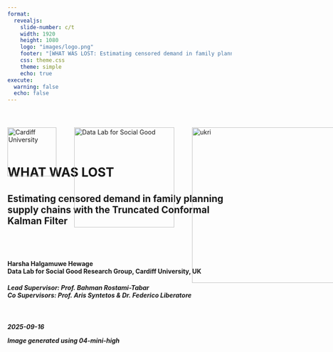 ```yaml
---
format: 
  revealjs:
    slide-number: c/t
    width: 1920
    height: 1080
    logo: "images/logo.png"
    footer: "[WHAT WAS LOST: Estimating censored demand in family planning supply chains with the Truncated Conformal Kalman Filter](https://chamara7h.github.io/talks/)"
    css: theme.css
    theme: simple
    echo: true
execute:
  warning: false
  echo: false
---   
```


<div style="position: relative; width: 100%; height: 100%;">
  <!-- Cardiff logo top-left -->
  <img
    src="images/cardiff_logo.png"
    alt="Cardiff University"
    style="
      position: absolute;
      top: 40px;
      left: 0px;
      width: 110px;
      height: auto;
    "
  />

  <!-- Data Lab logo a bit to the right -->
  <img
    src="images/logo_white.png"
    alt="Data Lab for Social Good"
    style="
      position: absolute;
      top: 40px;
      left: 150px;
      width: 225px;
      height: auto;
    "
  />
  
  <img
    src="images/ukri.png"
    alt="ukri"
    style="
      position: absolute;
      top: 40px;
      left: 415px;
      width: 350px;
      height: auto;
    "
  />
  
  <img
    src="images/wgss.png"
    alt="wgsss"
    style="
      position: absolute;
      top: 40px;
      left: 805px;
      width: 75px;
      height: auto;
    "
  />
  
  <img
    src="images/usaid.png"
    alt="usaid"
    style="
      position: absolute;
      top: 40px;
      left: 930px;
      width: 110px;
      height: auto;
    "
  />
  
  
<br>
<br>
<br>
<br>
<br>


# WHAT WAS LOST {background-image="images/cover1.png" background-size="cover" background-color="#4f6952"}

<h2>
Estimating censored demand in family planning supply chains with the Truncated Conformal Kalman Filter
<h2>

<br>

<h4>
  Harsha Halgamuwe Hewage <br>
  Data Lab for Social Good Research Group, Cardiff University, UK 
</h4>

<h5>
Lead Supervisor: Prof. Bahman Rostami-Tabar <br>
Co Supervisors: Prof. Aris Syntetos & Dr. Federico Liberatore
<h5>

<br>

2025-09-16

::: aside
Image generated using 04-mini-high
:::

</div>

```r
#| echo: false

library(knitr)
options(knitr.graphics.auto_pdf = TRUE)
```

```r
#| label: setup
#| context: setup
#| include: false

# 1. list your CRAN packages
required_packages <- c(
  "tidyverse",
  "knitr",
  "kableExtra",
  "ggthemes",
  "patchwork",
  "tsibble",
  "feasts",
  "viridis",
  "showtext",
  "ggdist",
  'tsutils'
)

# 2. install any that are missing
new_packages <- required_packages[!required_packages %in% installed.packages()[, "Package"]]
if (length(new_packages)) {
  install.packages(new_packages)
}

# 3. load them
invisible(lapply(required_packages, library, character.only = TRUE))

# 4. register and activate the Assistant font
font_add_google("Assistant", "C:/Windows/Fonts/Assistant-Regular.ttf")
showtext_auto()
```

## Outline

<br>

:::: {.columns style="display: flex; align-items: center;"}

::: {.column-left style="flex: 0 0 40%; display: flex; justify-content: flex-start;"}
<img src="images/outline.png"
     alt="Outline graphic"
     style="max-width: 95%; height: auto; display: block;" />
:::

::: {.column style="flex: 0 0 60%; display: flex; flex-direction: column; justify-content: flex-start; text-align: left;"}

::: {.step data-step="01"}
<div class="step-content">
  <h3>What was never [COUNTED . . .]{.highlight-blue}</h3>
</div>
::: 

::: {.step data-step="02"}
<div class="step-content">
  <h3>The fundamental question</h3>
</div>
:::

::: {.step data-step="03"}
<div class="step-content">
  <h3>What we are going to do</h3>
</div>
:::

::: {.step data-step="04"}
<div class="step-content">
  <h3>Empirical evaluation</h3>
</div>
:::

::: {.step data-step="05"}
<div class="step-content">
  <h3>What [NEXT?]{.highlight-blue}</h3>
</div>
:::

:::

::::

::: aside
Image generated using 04-mini-high
:::

# WHAT WAS NEVER COUNTED... {background-color="#4D59AC"}

## Seen the `UNSEEN`

### `Human story`: What data misses

:::: {.columns style="display: flex; align-items: center;"}

::: {.column-left style="flex: 0 0 45%; display: flex; justify-content: flex-start;"}
<img src="images/story_1.png"
     alt="Outline graphic"
     style="max-width: 100%; height: auto; display: block;" />
:::

::: {.column style="flex: 0 0 55%; display: flex; flex-direction: column; justify-content: flex-start; text-align: left;"}

[Nilu]{.highlight-blue-big} went to a pharmacy for Product A. 
It wasn't in stock.

<br>

The system logs it as 
[zero demand.]{.highlight-blue-big}

<br>

But the need was real. The system just missed it.

<br>

This creates broken trust and leads to create

[UNMET DEMAND.]{.highlight-blue-big}

:::

::::

::: aside
Image generated using 04-mini-high
:::

## Seen the `UNSEEN`

### `Analytical reality`: Why this matters

:::: {.columns style="display: flex; align-items: center;"}

::: {.column-left style="flex: 0 0 45%; display: flex; justify-content: flex-start;"}
<img src="images/story_1a.png"
     alt="Outline graphic"
     style="max-width: 100%; height: auto; display: block;" />
:::

::: {.column style="flex: 0 0 55%; display: flex; flex-direction: column; justify-content: flex-start; text-align: left;"}

In supply chains like this, Stockouts [censor demand.]{.highlight-blue-big}  

Observed sales ≠ actual demand.

<br>

Inventory decisions based on this [false signal?]{.highlight-blue-big}  
Understocking → more stockouts.

<br>

Forecasts don't just underperform.
They miss the whole story.

<br>

A lost sale = [a lost opportunity for care.]{.highlight-blue-big}

:::

::::

::: aside
Image generated using 04-mini-high
:::

## Contraceptive products aren't easily `SUBSTITUTED`

<br>

<img src="images/types.png"
     alt="Story panel"
     style="max-width: 80%; height: auto; display: block;" />

::: aside
*Percent of women who will get pregnant within the first year of typical use.
:::

## The `BIG PICTURE`

<br>

:::: {.columns style="display: flex; align-items: center;"}

::: {.column-left style="flex: 0 0 45%; display: flex; justify-content: left;"}
<img src="images/story_4.png"
     alt="Story panel"
     style="max-width: 100%; height: auto; display: block;" />
:::

::: {.column style="flex: 0 0 55%; display: flex; flex-direction: column; justify-content: left; text-align: left;"}
In reality...

There are more than 

[218 million women]{.highlight-blue-big}

like  Nilu still have an unmet need for family planning.

Ultimately, this results in dropouts, unwanted pregnancies, and almost [7 million hospitalizations]{.highlight-blue-big} each year in developing countries.
:::

::::

::: aside
Image generated using 04-mini-high

Sources: USAID, 2020; PATH, 2019; Mukasa et al., 2017; Gilda et al., 2016 
:::

## Why this is `critical`

<br>

:::: {.columns style="display: flex; align-items: center;"}

::: {.column-left style="flex: 0 0 40%; display: flex; justify-content: left;"}
<img src="images/background.png"
     alt="Story panel"
     style="max-width: 95%; height: auto; display: block;" />
:::

::: {.column style="flex: 0 0 60%; display: flex; flex-direction: column; justify-content: left; text-align: left;"}

::: {.fragment fragment-index=0}
- `Censorship is structural` — stockouts and interruptions are common in FPSC, not rare events.
:::

::: {.fragment fragment-index=1}
- `Field insight` — in Côte d'Ivoire and Ethiopia, demand planners repeatedly flagged stockouts as the key barrier.
:::

::: {.fragment fragment-index=2}
- `Forecasting fails under censorship` — observed sales understate true demand.
:::

::: {.fragment fragment-index=3}
- `The literature split` - prior research often separates forecasting from inventory decisions.
:::

::: {.fragment fragment-index=4}
- `Resources are tightening` — with USAID withdrawal, high service levels must be achieved efficiently.
:::

:::

::::

::: aside
Image generated using 04-mini-high

Sources: Bijvank et al., 2011; Karimi et al., 2021; Thanos et al., 2022 ; Trapero et al., 2024
:::

# THE FUNDEMENTAL QUESTION {background-color="#4D59AC"}

## Key definitions

<br>

- `Stockouts`: Periods when demand is higher than available inventory, leading to censored observations of demand.

- `Interruptions`: Periods when no products are issued despite available stock, thus artificially recorded as zero demand.

- `Censored Demand`: Demand occurring during periods when products are unavailable (stockouts or interruptions), thus not fully observable.

- `True Demand`: Actual demand that would have occurred if sufficient stock was available or no service interruptions.

## Bridging forecasting, inventory, and impact

<br>

How can a demand forecasting model that explicitly handles censored demand due to stockouts and service interruptions improve inventory performance and public health outcomes in contraceptive supply chains?

```r
#| echo: false
#| warning: false
#| label: fig-plot
#| out.width: "70%"
#| fig-width: 14
#| fig-height: 5
#| fig-cap: "Censorship scenarios in family planning supply chains."

synthetic_tsibble <- read_rds('data/tidy_data/synthetic_data.rds')

# pick one series per

selected <- synthetic_tsibble |>
  filter(store == 'S51', product == 'P8')

# grab the full time‐slice for those series

plot_df <- synthetic_tsibble |>
  semi_join(selected, by = c("series_category","series_type","store","product")) |> 
  mutate(series_type     = str_to_sentence(series_type),
         series_category = str_to_sentence(series_category)) |> 
  group_by(series_category, series_type, store, product) |>
  arrange(date) |>
  mutate(period = row_number()) |>
  ungroup()


# build shading rectangles for each contiguous run of censorship

shade_df <- plot_df |>
  as_tibble() |> 
  arrange(series_category, series_type, store, product, period) |>
  group_by(series_category, series_type, store, product) |>
  mutate(
    run_id = cumsum(
      c(TRUE, censorship_type[-1] != censorship_type[-n()])  
    )
  ) |>
  group_by(series_category, series_type, store, product, run_id, censorship_type) |>
  summarize(start = min(period), end = max(period), .groups = "drop") |>
  filter(censorship_type != "none")

# plot

ggplot() +
  geom_rect(
    data = shade_df,
    aes(xmin = start, xmax = end, ymin = -Inf, ymax = Inf, fill = censorship_type), 
    inherit.aes = FALSE, alpha = 0.25) +
  
  geom_rect(data = shade_df |> 
              filter(start == end),
            aes(xmin = start, xmax = end, ymin = -Inf, ymax = Inf, colour = censorship_type),
            inherit.aes = FALSE, fill = NA,
            size = 0.5, alpha = 0.05, show.legend = FALSE) +
  
  geom_line(data = plot_df,
            aes(x = period, y = actual_demand, colour = "Actual", linetype = "Actual"),
            size = 0.7) +
  
  geom_line(data = plot_df,
            aes(x = period, y = observed_demand, colour = "Observed", linetype = "Observed"),
            size = 0.7) +
  
  scale_fill_manual(name = "Censorship type", values = c(censored = "#E69F00", disruption = "#0072B2"),
                    labels = c(censored   = "Stockout", disruption = "Interruption")) +
  
  scale_colour_manual(name = "Demand", 
                      values = c(Actual = "black", Observed = "red", censored = "#E69F00", disruption = "#0072B2"),
                      breaks = c("Actual", "Observed")) +
  
  scale_linetype_manual(name = "Demand",values = c(Actual = "solid", Observed = "dashed")) +
  
  labs(x = "Month", y = "Demand") +
  theme_few(base_family = "Assistant", base_size = 24) +
  theme(
    strip.text         = element_text(face = "bold"),
    axis.title = element_text(size = 24, face = "bold"),
    panel.grid.minor   = element_blank(),
    panel.border       = element_rect(colour = "lightgrey", fill = NA),
    panel.spacing      = unit(0.5, "lines")
  )



```

# WHAT WE ARE GOING TO DO {background-color="#4D59AC"}

## How we can fill the gaps

<br>

:::: {.columns style="display: flex; align-items: center;"}

::: {.column-left style="flex: 0 0 40%; display: flex; justify-content: left;"}
<img src="images/rqs.png"
     alt="Story panel"
     style="max-width: 95%; height: auto; display: block;" />
:::

::: {.column style="flex: 0 0 60%; display: flex; flex-direction: column; justify-content: left; text-align: left;"}

::: {.fragment fragment-index=0}
::: {.fragment fragment-index=0}
- <span style="color:#0072B2;"><strong>RQ1:</strong></span> How accurately can a Tobit Kalman Filter with conformal prediction estimate true demand under censorship?
:::
:::

::: {.fragment fragment-index=1}
- <span style="color:#0072B2;"><strong>RQ2:</strong></span> How does demand reconstruction improve inventory performance and healthcare impact compared to baseline planning methods?
:::

::: {.fragment fragment-index=2}
- <span style="color:#0072B2;"><strong>RQ3:</strong></span> How do planner-adjusted forecasts compare to model-based methods in balancing availability and inventory efficiency?
:::

:::

::::

::: aside
Image generated using 04-mini-high
:::

## Overview of the experimental framework

<br>

![](images/04a-empirical_framework.svg){fig-align="center"}

## Truncated Conformal Kalman Filter (TCKF)

::: {.algorithm}
**`State-Space Formulation`**

$$
X_t = F X_{t-1} + \eta_t, \quad \eta_t \sim \mathcal{N}(0, Q_t)
$$

* $X_t = [\ell_t, \tau_t, \gamma_t]^T$: level, trend, seasonality
* $F$: state transition matrix with seasonal decay and trend

<br>

**`Observation Equation with Censorship`**

$$
y_t =
\begin{cases}
H X_t + \nu_t & \text{if uncensored} \\
0 & \text{if fully censored} \\
\min(H X_t, s_t) & \text{if partially censored}
\end{cases}
$$

* $H = [1, 0, 1]$: maps level and seasonality to observation
* $s_t$: stock available at time $t$

<br>

**`Kalman Prediction Step`**

$$
\mu_t = H \hat{X}_{t|t-1}, \quad \sigma_t^2 = H P_{t|t-1} H^T + R
$$

:::

## Truncated Conformal Kalman Filter (TCKF)

::: {.algorithm}
**`Censored Observation Update`**

$$
\hat{y}_t = \mu_t + \sigma_t \cdot \frac{\phi(z_t)}{1 - \Phi(z_t)}, \quad z_t = \frac{y_t - \mu_t}{\sigma_t}
$$

$$
\hat{X}_{t|t} = \hat{X}_{t|t-1} + K_t (\hat{y}_t - \mu_t)
$$

* Uses expectation of truncated Gaussian
* For fully censored ($y_t = 0$), skip state update; propagate uncertainty

<br>

**`Conformal Prediction for Interval Estimation`**

$$
D_t \in [\max(0, \mu_t - q_\alpha), \mu_t + q_\alpha]
$$

* Residuals from uncensored periods used to calibrate $q_\alpha$
* Ensures valid coverage without assuming normality

<br>

**Note on Initialization:**
Initial state vector $X_0 = [\ell_0, \tau_0, \gamma_0]^T$ is extracted via STL decomposition from uncensored periods.

:::

## Performance evaluation - `Forecast`

::: {.algorithm}

**`Point predictions`**

$$
Forecast\ Value\ Added = (1 -Rel\ RMSE) \times 100\%
$$
Values above 1 indicate better performance than `TCKF`.

$$
Rel\ RMSE = \frac{RMSE_{\text{Method}}}{RMSE_{\text{TCKF}}}
$$

$$
RMSE = \sqrt{\frac{1}{n} \sum_{t=1}^{n} (\hat{y}_t - y_t)^2}
$$

**`Probabilistic predictions`**

The pinball loss at time $t$ for quantile level $p$ is defined as:

$$
Q_{p,t} =
\begin{cases}
2(1 - p)(\hat{f}_{p,t} - y_t), & \text{if } y_t < \hat{f}_{p,t} \\
2p(y_t - \hat{f}_{p,t}), & \text{if } y_t \geq \hat{f}_{p,t}
\end{cases}
$$

<br>

$$
\text{Skill Score} = \frac{\text{Pinball Score}_{\text{TCKF}} - \text{Pinball Score}_{\text{Method}}}{\text{Pinball Score}_{\text{TCKF}}} \times 100\%
$$

Values above 1 indicate better performance than `TCKF`.

:::

## Performance evaluation - `Inventory`

<br>

::: {.algorithm}

**`Cycle Service Level (CSL)`**: proportion of periods in which stock was available

$$
  CSL = \frac{1}{N} \sum_{t=1}^{N} \mathbb{1}(in\_stock_t = 1)
$$ 

**`Stock-Out Rate (SOR)`**: proportion of periods experiencing a stockout

$$
  SOR = \frac{1}{N} \sum_{t=1}^{N} \mathbb{1}(stockout\_ev_t = 1)
$$ 

**`Inventory Turnover (IT)`**: average stock relative to the target level

$$
  IT = \frac{1}{N} \sum_{t=1}^{N} \frac{average\_stock_t}{target\_stock_t}, \quad \text{if } target\_stock_t > 0
$$ 
:::

## Performance evaluation - `Inventory`

::: {.algorithm}

**`Relative CSL (Rel CSL)`**:

$$
  Rel\ CSL =
  \begin{cases}
  \frac{CSL - CSL_{TCKF}}{CSL_{TCKF}}, & CSL_{TCKF} \ne 0 \\
  CSL - CSL_{TCKF}, & \text{otherwise}
  \end{cases}
$$

**`Relative SOR (Rel SOR)`**:

$$
  Rel\ SOR =
  \begin{cases}
  \frac{SOR_{TCKF} - SOR}{SOR_{TCKF}}, & SOR_{TCKF} > 0 \\
  0, & SOR_{TCKF} = 0 \land SOR = 0 \\
  -SOR, & SOR_{TCKF} = 0 \land SOR > 0
  \end{cases}
$$ 

**`Relative IT (Rel IT)`**:

Let $\Delta = |IT_{TCKF} - 1|$, then:

$$
  Rel\ IT =
  \begin{cases}
  0, & IT = 0 \land IT_{TCKF} = 0 \\
  IT - 1, & IT_{TCKF} = 1 \\
  1 - \frac{|IT - 1|}{\Delta}, & \text{otherwise}
  \end{cases}
$$ 

<br>

The composite **`Inventory Value Added`** score aggregates these components:

$$
IVA = w_{CSL} \cdot Rel\ CSL + w_{SOR} \cdot Rel\ SOR + w_{IT} \cdot Rel\ IT
$$

Values above 1 indicate better performance than `TCKF`.

:::

## Performance evaluation - `Healthcare impact`

<br>

::: {.algorithm}

Stockout of one product can decrease mCPR by **`6.5% points`**

$$
\Delta mCPR = 0.065 \times M \times (\text{Stockout Rate}_{\text{method}} - \text{Stockout Rate}_{\text{TCKF}})
$$

<br>

$$
\text{Users Lost} = \Delta mCPR \times \text{WRA Population}
$$ 

where $\text{WRA Population}$ is the number of women of reproductive age, and $M$ is the number of distinct products considered.

<br>

-   Maternal deaths averted: $\frac{\text{Users Lost}}{3153}$
-   Infant deaths averted: $\frac{\text{Users Lost}}{251}$
-   Abortions averted: $\frac{\text{Users Lost}}{6.46}$
-   Unintended pregnancies averted: $\frac{\text{Users Lost}}{3.63}$

:::

::: aside
Sources: Rosen et al. (2018), Singh et al. (2009), Karim et al. (2008), Wang and Wang (2012), and Ross and Stover (2012)

RHSC Impact Calculator: [https://www.rhsupplies.org/activities-resources/tools/reducing-stockouts-impact-calculator](https://www.rhsupplies.org/activities-resources/tools/reducing-stockouts-impact-calculator)
:::

# WHAT DID WE FIND {background-color="#4D59AC"}

## Empirical evaluation

<br>

- **`Data source`**: Monthly LMIS records from Côte d’Ivoire (Jan 2016–Dec 2019)

- **`Scope`**: 507 site–product time series covering 9 contraceptive methods (male & female condoms, emergency contraception, oral pills, injectables, implants, IUDs)

- **`Training window`**: January 2016 – December 2018

- **`Test window`**: January 2019 – December 2019

- **`Cross-validation`**: Rolling-origin evaluation—re-train each month on all prior data, forecast 1-month ahead across the test year


## Empirical data exploration 

```r
#| include: false

# pick one series per (category × type)

stock_tsb <- read_rds('data/tidy_data/stock_tsb_filtered.rds') |> 
  as_tibble() |> 
  mutate(censorship_type = case_when(stock_out_indicator == 1 ~ 'censored',
                                     interruption_indicator == 1 ~ 'disruption',
                                     .default = 'none'),
         censorship_type = as.factor(censorship_type)) |> 
  select(date, site_code, product_code, censorship_type,
         stock_initial, stock_receieved, stock_distributed, stock_adjustment, stock_end,
         projected_average_monthly_consumption, stock_required , stock_ordered, corrected_cmm) |> 
  as_tsibble(index = date, key = c(site_code, product_code)) |> 
  fill_gaps(.full = TRUE) |>  # add zeros to cold staters
  mutate(censorship_type = replace_na(censorship_type, 'none'),
         across(where(is.numeric), ~ replace_na(.x, 0)),
         model = 'system_gen')

idi_stat <- function(x){
  nz <- which(x > 0); if (length(nz) < 2) return(NA_real_); mean(diff(nz))
}
cv2_pos <- function(x){
  y <- x[x > 0]; if (length(y) < 2) return(NA_real_); (sd(y)/mean(y))^2
}

stock_feat <- stock_tsb |>
  features(stock_distributed, feat_stl)

idi_cv2 <- stock_tsb  |> 
  as_tibble()  |>   
  group_by(site_code, product_code) |> 
  summarise(
    IDI = idi_stat(stock_distributed),   
    CV2 = cv2_pos(stock_distributed),
    .groups = "drop"
  )
```

```r
#| label: fig-ts_feat2
#| echo: false
#| cache: true
#| out.width: "100%"
#| fig-width: 20
#| fig-height: 12
#| fig-cap: "Timeseries characteristics of the realworld dataset used in the empirical evaluation."
#| fig-subcap: "Representative time series for each demand type; (b) Distribution of time series by trend and seasonality strength and; (c) Intermittency classification based on IDI and CV^2 thresholds."

selected <- tibble(
  site_code = c("C2062", "C1073", "C4026", "C4061", "C1101", 'C2070'),
  product_code = c("AS27000", "AS27133", "AS27133", "AS27138", "AS27137", 'AS46000')
)

# grab the full time‐slice for those series

plot_df <- stock_tsb |>
  semi_join(selected, by = c("site_code","product_code")) |> 
  group_by(site_code, product_code) |>
  arrange(date) |>
  mutate(period = row_number()) |>
  ungroup()


# build shading rectangles for each contiguous run of censorship

shade_df <- plot_df |>
  as_tibble() |> 
  arrange(site_code, product_code, period) |>
  group_by(site_code, product_code) |>
  mutate(
    run_id = cumsum(
      c(TRUE, censorship_type[-1] != censorship_type[-n()])  
    )
  ) |>
  group_by(site_code, product_code, run_id, censorship_type) |>
  summarize(start = min(period), end = max(period), .groups = "drop") |>
  filter(censorship_type != "none")

# plot

p1 <- ggplot() +
  geom_rect(
    data = shade_df,
    aes(xmin = start, xmax = end, ymin = -Inf, ymax = Inf, fill = censorship_type), 
    inherit.aes = FALSE, alpha = 0.25) +
  
  geom_rect(data = shade_df |> 
              filter(start == end),
            aes(xmin = start, xmax = end, ymin = -Inf, ymax = Inf, colour = censorship_type),
            inherit.aes = FALSE, fill = NA,
            size = 0.5, alpha = 0.05, show.legend = FALSE) +
  
  geom_line(data = plot_df,
            aes(x = period, y = stock_distributed, colour = "Stock distributed"),
            size = 1) +
  
  facet_wrap(~site_code, nrow = 2, scales = 'free') +
  
  scale_fill_manual(name = "Censorship type", values = c(censored = "#E69F00", disruption = "#0072B2"),
                    labels = c(censored   = "Stockout", disruption = "Interruption")) +
  
  scale_colour_manual(name   = " ", values = c("Stock distributed" = "black", censored = "#E69F00", disruption = "#0072B2"),
                      breaks = ("Stock distributed")) +
  
  labs(x = "Month", y = "Qty", caption = '(a)') +
  theme_few(base_family = "Assistant", base_size = 40) +
  theme(
    strip.text         = element_text(face = "bold"),
    axis.title = element_text(size = 40, face = "bold"),
    panel.grid.minor   = element_blank(),
    panel.border       = element_rect(colour = "lightgrey", fill = NA),
    panel.spacing      = unit(0.5, "lines")
  )

# ts feat

p2 <- stock_feat |>
  ggplot(mapping = aes(x= trend_strength, y = seasonal_strength_year, color = product_code)) +
  geom_point(size = 1.75, alpha = 0.75) + 
  labs(x = "Strength of trend", y = "Strength of seasonality", color = 'Product code', caption = '(b)') +
  scale_color_viridis_d(option = "D") + # Use the viridis palette
  ggthemes::theme_few(base_family = "Assistant", base_size = 40) +
  theme(
    strip.text         = element_text(face = "bold"),
    axis.title = element_text(size = 40, face = "bold"),
    panel.grid.minor   = element_blank(),
    panel.border       = element_rect(colour = "lightgrey", fill = NA),
    panel.spacing      = unit(0.5, "lines")
  )

# cv2

p3 <- idi_cv2 |>
  ggplot(mapping = aes(x= IDI, y = CV2, color = product_code)) +
  geom_point(size = 1.75, alpha = 0.75) + 
  # threshold lines
  geom_vline(xintercept = 4/3, linetype = "dashed") +
  geom_hline(yintercept = 0.5, linetype = "dashed") +

  # add text labels right next to the lines
  annotate("text",
           x    = 4/3,
           y    = 8,
           label = "IDI = 4/3",
           hjust = -0.1,          # nudge it just to the right
           vjust =  0,          # and align at the top
           size  = 10,
           family = "Assistant") +
  annotate("text",
           x    = 10,
           y    = 2,
           label = expression(CV^2 ~ "= 0.5"),
           hjust =  1.1,          # nudge it to the right edge
           vjust = 1.1,          # nudge it a bit above the line
           size  = 10,
           family = "Assistant") +

  # force the axes to include those exact ticks
  scale_x_continuous(breaks = scales::extended_breaks()(c(0, max(idi_cv2$IDI))),
                     minor_breaks = NULL) +
  scale_y_continuous(breaks = scales::extended_breaks()(c(0, max(idi_cv2$CV2))),
                     minor_breaks = NULL) +

  labs(x = "IDI",
       y = expression(CV^2),
       caption = '(c)') +
  scale_color_viridis_d(option = "D", guide = FALSE) + # Use the viridis palette
  ggthemes::theme_few(base_family = "Assistant", base_size = 40) +
  theme(
    strip.text         = element_text(face = "bold"),
    axis.title = element_text(size = 40, face = "bold"),
    panel.grid.minor   = element_blank(),
    panel.border       = element_rect(colour = "lightgrey", fill = NA),
    panel.spacing      = unit(0.5, "lines")
  ) +
  coord_cartesian(xlim = c(0, 10))

p1 / (p2 | p3) +
  plot_layout(guides = "collect") &
  theme(legend.position = "right")

```

## Overall forecasting performance across models

<br>

```r
#| include: false

rel_iva <- read_rds('data/results/emp_rel_iva.rds')

num_ex_metrics_all <- read_rds('data/results/emp_ex_metrics_origin_all.rds')

# pick 12 distinct, colour-blind–safe colours
model_cols <- viridis(17)

names(model_cols) <- c("TCKF", 'Site ERP', 'System Generated', 'Demand Planner', "Naive","Mean", 'Censored Mean', 'Syntetos-Boylan Approx', 'ETS', 'ARIMA', 'Censored ARIMA',
                       'Linear Regression', 'Censored Linear Regression', 'LightGBM', 'Censored LightGBM',
                       'TimeGPT', 'Censored TimeGPT')

pal <- c(
  model_cols,
  "Stock Distributed" = "black"
)

all_series <- c("TCKF", 'Site ERP', 'System Generated', 'Demand Planner', "Naive","Mean", 'Censored Mean', 'Syntetos-Boylan Approx', 'ETS', 'ARIMA', 'Censored ARIMA',
                'Linear Regression', 'Censored Linear Regression', 'LightGBM', 'Censored LightGBM',
                'TimeGPT', 'Censored TimeGPT', "Stock Distributed")

single_col <- "#BFBFBF"

single_col2 <- "black"

# create a named vector where every entry is that same colour
pal_uniform <- setNames(
  rep(single_col, length(all_series)),
  all_series
)

pal_black <- setNames(
  rep(single_col2, length(all_series)),
  all_series
)

```

```r
#| echo: false
#| results: asis
#| label: tbl-fc_acc

num_ex_metrics_all |> 
  select(model, fva,
         qs80_sc, qs85_sc, qs90_sc, qs95_sc, qs97.5_sc) |> 
  group_by(model) |> 
  summarise(
    across(
      where(is.numeric),
      list(
        mean   = ~ round(mean(. , na.rm = TRUE), 2)
      ),
      .names = "{.col}_{.fn}"
    ),
    .groups = "drop"
  ) |> 
  rename('Method' = model, 'Mean FVA' = fva_mean,
         'Mean Skill Score (q80)' = qs80_sc_mean,
         'Mean Skill Score (q85)' = qs85_sc_mean,
         'Mean Skill Score (q90)' = qs90_sc_mean,
         'Mean Skill Score (q95)' = qs95_sc_mean,
         'Mean Skill Score (q97.5)' = qs97.5_sc_mean) |> 
  arrange(desc(`Mean FVA`)) |> 
  mutate(across(everything(), as.character)) |>
  add_row(
    'Method'                         = "",
    'Mean FVA'                     = "",
    'Mean Skill Score (q80)'                      = "",
    'Mean Skill Score (q85)'          = "",
    'Mean Skill Score (q90)' = "",
    'Mean Skill Score (q95)' = '',
    'Mean Skill Score (q97.5)' = ''
  ) |> 
  kbl(
    format     = "html",
    escape     = FALSE,
    table.attr = 'class="table-custom"',
    align      = "lrrrrr"
  ) |>
  kable_styling(full_width = FALSE, font_size = 28)

```

## Significance test - `point forecast`

```r
#| label: fig-fva_nemenyi
#| echo: false
#| cache: true
#| out.width: "100%"
#| fig-width: 8
#| fig-height: 8
#| fig-cap: "Nemenyi post-hoc test with 95% confidence level on inverted FVA values from the empirical evaluation."

fva_tidy <- num_ex_metrics_all |> 
  select(origin, product_code, site_code, model, fva) |>
  drop_na() |> 
  distinct() |> 
  group_by(site_code, product_code, model) |> 
  summarise(fva = mean(fva), .groups = 'drop') |> 
  mutate(fva_inv = 1 - fva) |> 
  select(-fva) |> 
  pivot_wider(names_from = 'model', values_from = 'fva_inv') |> 
  select(-c(site_code, product_code))

par(mar = c(4, 0, 1, 0)) # Set the margins (bottom, left, top, right)

par(
  cex       = 1,
  cex.axis  = 2,
  cex.lab   = 1.5,
  cex.main  = 1
)

p2 <- nemenyi(fva_tidy, conf.level=0.95, plottype="vmcb", main = '')

```

## Overall inventory performance

`Existing mean based order-up-to level`

:::: {.columns style="display: flex; align-items: center;"}

::: {.column-left style="flex: 0 0 65%; display: flex; justify-content: flex-start;"}

```r
#| label: tbl-inv_per
#| echo: false

rel_iva |> 
  filter(target_csl == 'mean (s,3S)') |> 
  group_by(model, target_csl) |> 
  select(CSL_proxy, stockout_rate, avg_inv_eff, iva) |> 
  summarise(
    across(
      where(is.double),
      list(
        mean   = ~ round(mean(. , na.rm = TRUE), 3)
      ),
      .names = "{.col}"
    ),
    .groups = "drop"
  ) |> 
  select(-target_csl) |> 
  rename('Method' = model, 
         'Mean CSL' = CSL_proxy,
         'Mean Stockout Rate' = stockout_rate,
         'Mean Inventory Turnover' = avg_inv_eff,
         'Mean IVA' = iva) |> 
  arrange(desc(`Mean CSL`)) |> 
  mutate(across(everything(), as.character)) |>
  add_row(
    'Method'                         = "",
    'Mean CSL'                     = "",
    'Mean Stockout Rate'                      = "",
    'Mean Inventory Turnover'          = "",
    'Mean IVA' = ''
  ) |> 
  kbl(
    format     = "html",
    escape     = FALSE,
    table.attr = 'class="table-custom"',
    align      = "lrrrrr"
  ) |>
  kable_styling(full_width = FALSE, font_size = 28)

```

:::

::: {.column style="flex: 0 0 2.5%; display: flex; flex-direction: column; justify-content: flex-start; text-align: left;"}


:::

::: {.column style="flex: 0 0 32.5%; display: flex; flex-direction: column; justify-content: flex-start; text-align: left;"}

⚠️ High CSL often comes at the cost of overstocking

📉 Low inventory does not always equal efficiency

✅ TCKF achieves the most efficient trade-off

:::

::::


## Overall inventory performance

`Quantile based order-up-to level`

```r
#| label: fig-inv_perf_q
#| echo: false
#| cache: true
#| out.width: "100%"
#| fig-width: 25
#| fig-height: 12
#| fig-cap: "Inventory performance under the quantile-based order-up-to level policy from the empirical evaluation."
#| fig-subcap: 'Achieved CSL; (b) stockout rate; (c) inventory turnover; (d) relative CSL vs. TCKF; (e) relative stockout rate vs. TCKF; (f) relative inventory turnover vs. TCKF'

plot2_df <- rel_iva |> 
  select(site_code, product_code, model, target_csl, avg_inv_eff_va, csl_va, stockout_rate_va, iva) |> 
  distinct() |> 
  filter(target_csl != 'mean (s,3S)') |> 
  pivot_longer(
    cols = c(avg_inv_eff_va, csl_va, stockout_rate_va, iva),
    names_to  = "measure",
    values_to = "value"
  ) |>
  mutate(
    measure = factor(
      measure,
      levels = c("csl_va", 'stockout_rate_va', 'avg_inv_eff_va', 'iva'),
      labels = c(
        "Rel CSL",
        "Rel Stockout Rate",
        "Rel Inventory Turnover",
        'Inventory Value Added')
    )
  ) |> 
  drop_na() 

# Achived csl

p1 <- plot2_df |> 
  filter(measure == "Rel CSL") |> 
  ggplot(aes(y = value,                      
             x = factor(target_csl),         
             fill   = model,
             colour = model,
             shape = model,
             group  = interaction(target_csl, model))) +
  stat_summary(fun       = mean,
               geom      = "point",
               size      = 3,
               fill      = "white",
               stroke    = 1.5,
               position  = position_dodge2(width = 0.15, padding = 0.1)) +
  
  stat_summary(fun  = mean,
               geom = "line",
               aes(group = model),            
               linewidth = 1.75,
               position = position_dodge2(width = 0.15, padding = 0.1),
               show.legend = FALSE) +         
  
  labs(x = NULL,
       y = "Rel CSL",
       fill = "Method",
       colour = "Method",
       caption = '(d)') +
  scale_colour_manual(name = "Method", values = pal) +
  scale_fill_manual(name = "Method", values = pal) +
  scale_shape_manual(name = "Method", values = c(1:17)) +
  theme_few(base_family = "Assistant", base_size = 40) +
  theme(
    legend.position  = "right",
    strip.text = element_text(face = "bold"),     
    axis.title = element_text(size = 40, face = "bold"),
    panel.grid.minor = element_blank(),
    panel.border = element_rect(colour = "lightgrey", fill = NA),
    panel.spacing = unit(0.5, "lines")
  ) 

# stockout rate

p2 <- plot2_df |> 
  filter(measure == "Rel Stockout Rate") |> 
  ggplot(aes(y = value,                      
             x = factor(target_csl),         
             fill   = model,
             colour = model,
             shape = model,
             group  = interaction(target_csl, model))) +
 stat_summary(fun       = mean,
               geom      = "point",
               size      = 3,
               fill      = "white",
               stroke    = 1.5,
               position  = position_dodge2(width = 0.15, padding = 0.1)) +
  
  stat_summary(fun  = mean,
               geom = "line",
               aes(group = model),            
               linewidth = 1.5,
               position = position_dodge2(width = 0.15, padding = 0.1),
               show.legend = FALSE) +         
  
  labs(x = NULL,
       y = "Rel Stockout Rate",
       fill = "Method",
       colour = "Method",
       caption = '(e)') +
  scale_colour_manual(name = "Method", values = pal) +
  scale_fill_manual(name = "Method", values = pal) +
  scale_shape_manual(name = "Method", values = c(1:17)) +
  theme_few(base_family = "Assistant", base_size = 40) +
  theme(
    legend.position  = "right",
    strip.text = element_text(face = "bold"),     
    axis.title = element_text(size = 40, face = "bold"),
    panel.grid.minor = element_blank(),
    panel.border = element_rect(colour = "lightgrey", fill = NA),
    panel.spacing = unit(0.5, "lines")
  ) 


# Inventory turn over

p3 <- plot2_df |> 
  filter(measure == "Rel Inventory Turnover") |> 
  ggplot(aes(y = value,                      
             x = factor(target_csl),         
             fill   = model,
             colour = model,
             shape = model,
             group  = interaction(target_csl, model))) +
  stat_summary(fun       = mean,
               geom      = "point",
               # shape     = 21,
               size      = 3,
               fill      = "white",
               stroke    = 1.5,
               position  = position_dodge2(width = 0.15, padding = 0.1)) +
  
  stat_summary(fun  = mean,
               geom = "line",
               aes(group = model),            
               linewidth = 1.5,
               position = position_dodge2(width = 0.15, padding = 0.1),
               show.legend = FALSE) +         
  
  labs(x = NULL,
       y = "Rel Inventory Turnover",
       fill = "Method",
       colour = "Method",
       caption = '(f)') +
  scale_colour_manual(name = "Method", values = pal) +
  scale_fill_manual(name = "Method", values = pal) +
  scale_shape_manual(name = "Method", values = c(1:17)) +
  theme_few(base_family = "Assistant", base_size = 40) +
  theme(
    legend.position  = "right",
    strip.text = element_text(face = "bold"),     
    axis.title = element_text(size = 40, face = "bold"),
    panel.grid.minor = element_blank(),
    panel.border = element_rect(colour = "lightgrey", fill = NA),
    panel.spacing = unit(0.5, "lines")
  )  
# coord_cartesian(ylim = c(-2, 0))

# actuals

plot3_df <- rel_iva |> 
  select(site_code, product_code, model, target_csl, avg_inv_eff, CSL_proxy, stockout_rate, iva) |> 
  distinct() |> 
  filter(target_csl != 'mean (s,3S)') |> 
  pivot_longer(
    cols = c(avg_inv_eff, CSL_proxy, stockout_rate, iva),
    names_to  = "measure",
    values_to = "value"
  ) |>
  mutate(
    measure = factor(
      measure,
      levels = c("CSL_proxy", 'stockout_rate', 'avg_inv_eff', 'iva'),
      labels = c(
        "Rel CSL",
        "Rel Stockout Rate",
        "Rel Inventory Turnover",
        'Inventory Value Added')
    )
  ) |> 
  drop_na()

p1a <- plot3_df |> 
  filter(measure == "Rel CSL") |> 
  ggplot(aes(y = value,                      
             x = factor(target_csl),         
             fill   = model,
             colour = model,
             shape = model,
             group  = interaction(target_csl, model))) +
  stat_summary(fun       = mean,
               geom      = "point",
               size      = 3,
               fill      = "white",
               stroke    = 1.5,
               position  = position_dodge2(width = 0.15, padding = 0.1)) +
  stat_summary(fun  = mean,
               geom = "line",
               aes(group = model),            
               linewidth = 1.5,
               position = position_dodge2(width = 0.15, padding = 0.1),
               show.legend = FALSE) +         
  labs(x = NULL,
       y = "Achieved CSL",
       fill = "Method",
       colour = "Method",
       caption = '(a)') +
  scale_colour_manual(name = "Method", values = pal) +
  scale_fill_manual(name = "Method", values = pal) +
  scale_shape_manual(name = "Method", values = c(1:17)) +
  theme_few(base_family = "Assistant", base_size = 40) +
  theme(
    legend.position  = "right",
    strip.text = element_text(face = "bold"),     
    axis.title = element_text(size = 40, face = "bold"),
    panel.grid.minor = element_blank(),
    panel.border = element_rect(colour = "lightgrey", fill = NA),
    panel.spacing = unit(0.5, "lines")
  ) 

# stockout rate

p2a <- plot3_df |> 
  filter(measure == "Rel Stockout Rate") |> 
  ggplot(aes(y = value,                      
             x = factor(target_csl),         
             fill   = model,
             colour = model,
             shape = model,
             group  = interaction(target_csl, model))) +
  stat_summary(fun       = mean,
               geom      = "point",
               size      = 3,
               fill      = "white",
               stroke    = 1.5,
               position  = position_dodge2(width = 0.15, padding = 0.1)) +
  
  stat_summary(fun  = mean,
               geom = "line",
               aes(group = model),            
               linewidth = 1.5,
               position = position_dodge2(width = 0.15, padding = 0.1),
               show.legend = FALSE) +         
  
  labs(x = NULL,
       y = "Stockout Rate",
       fill = "Method",
       colour = "Method",
       caption = '(b)') +
  scale_colour_manual(name = "Method", values = pal) +
  scale_fill_manual(name = "Method", values = pal) +
  scale_shape_manual(name = "Method", values = c(1:17)) +
  theme_few(base_family = "Assistant", base_size = 40) +
  theme(
    legend.position  = "right",
    strip.text = element_text(face = "bold"),     
    axis.title = element_text(size = 40, face = "bold"),
    panel.grid.minor = element_blank(),
    panel.border = element_rect(colour = "lightgrey", fill = NA),
    panel.spacing = unit(0.5, "lines")
  ) 


# Inventory turn over

p3a <- plot3_df |> 
  filter(measure == "Rel Inventory Turnover") |> 
  ggplot(aes(y = value,                      
             x = factor(target_csl),         
             fill   = model,
             colour = model,
             shape = model,
             group  = interaction(target_csl, model))) +
  stat_summary(fun       = mean,
               geom      = "point",
               # shape     = 21,
               size      = 3,
               fill      = "white",
               stroke    = 1.5,
               position  = position_dodge2(width = 0.15, padding = 0.1)) +
  
  stat_summary(fun  = mean,
               geom = "line",
               aes(group = model),            
               linewidth = 1.5,
               position = position_dodge2(width = 0.15, padding = 0.1),
               show.legend = FALSE) +   
  geom_hline(
    yintercept = 1,
    linetype   = "dashed",
    color      = "grey50",
    size       = 0.5
  ) +
  
  labs(x = NULL,
       y = "Inventory Turnover",
       fill = "Method",
       colour = "Method",
       caption = '(c)') +
  scale_colour_manual(name = "Method", values = pal) +
  scale_fill_manual(name = "Method", values = pal) +
  scale_shape_manual(name = "Method", values = c(1:17)) +
  theme_few(base_family = "Assistant", base_size = 40) +
  theme(
    legend.position  = "right",
    strip.text = element_text(face = "bold"),     
    axis.title = element_text(size = 40, face = "bold"),
    panel.grid.minor = element_blank(),
    panel.border = element_rect(colour = "lightgrey", fill = NA),
    panel.spacing = unit(0.5, "lines")
  )  
# coord_cartesian(ylim = c(0, 2))


(p1a | p2a | p3a) / (p1 | p2 | p3) +
  plot_layout(guides = "collect") &
  theme(legend.position = "right")

```

## Overall inventory performance

`Quantile based order-up-to level`

```r
#| label: fig-inv_perf_iva
#| echo: false
#| cache: true
#| out.width: "100%"
#| fig-width: 25
#| fig-height: 12
#| fig-cap: "Inventory Value Added (IVA) vs. TCKF. under the quantile-based order-up-to level policy from the empirical evaluation."

plot2_df |> 
  filter(measure == "Inventory Value Added") |> 
  ggplot(aes(y = value,                      
             x = factor(target_csl),         
             fill   = model,
             colour = model,
             shape = model,
             group  = interaction(target_csl, model))) +
  stat_summary(fun       = mean,
               geom      = "point",
               # shape     = 21,
               size      = 3,
               fill      = "white",
               stroke    = 1.5,
               position  = position_dodge2(width = 0.15, padding = 0.1)) +
  stat_summary(fun  = mean,
               geom = "line",
               aes(group = model),            
               linewidth = 1.5,
               position = position_dodge2(width = 0.15, padding = 0.1),
               show.legend = FALSE) +         
  labs(x = "Inventory policy",
       y = "IVA",
       fill = "Method",
       colour = "Method",
       caption = '(g)') +
  scale_colour_manual(name = "Method", values = pal) +
  scale_fill_manual(name = "Method", values = pal) +
  scale_shape_manual(name = "Method", values = c(1:17)) +
  theme_few(base_family = "Assistant", base_size = 40) +
  theme(
    legend.position  = "right",
    strip.text = element_text(face = "bold"),     
    axis.title = element_text(size = 40, face = "bold"),
    panel.grid.minor = element_blank(),
    panel.border = element_rect(colour = "lightgrey", fill = NA),
    panel.spacing = unit(0.5, "lines")
  ) 
  # coord_cartesian(ylim = c(-1, 1))

```
## Healthcare metrics

```r
#| label: fig-health
#| echo: false
#| cache: true
#| out.width: "100%"
#| fig-width: 16
#| fig-height: 8
#| fig-cap: "mCRP loss the empirical evaluation, based on relative stockout loss compared to the TCKF."


method_count <- 9
wra_population <- 1590000


healthcare_impact <- rel_iva |> 
  select(site_code, product_code, model, target_csl, stockout_rate) |> 
  distinct() |> 
  
  left_join(rel_iva |> 
              filter(model == 'TCKF') |> 
              select(site_code, product_code, target_csl, stockout_rate) |> 
              distinct() |> 
              rename(stockout_rate_bench = stockout_rate),
            by = c('site_code', 'product_code', 'target_csl')) |> 
  mutate(mcpr_loss = round(0.065 * method_count * (stockout_rate - stockout_rate_bench),3),
         users_lost = mcpr_loss * wra_population,
         maternal_deaths = users_lost / 3153,
         infant_deaths = users_lost / 251,
         abortions = users_lost / 6.46,
         unintended_pregnancies = users_lost / 3.63)


df_rel <- healthcare_impact |>
  group_by(target_csl, model) |>
  summarise(mcpr_loss = round(mean(mcpr_loss, na.rm = TRUE), 3),
            users_lost = round(mean(users_lost, na.rm = TRUE)),
            infant_deaths = round(mean(infant_deaths, na.rm = TRUE)),
            abortions  = round(mean(abortions, na.rm = TRUE)),
            unintended_pregnancies = round(mean(unintended_pregnancies, na.rm = TRUE)),
            .groups = 'drop')

df_rel |>
  ggplot(aes(
    y     = model,                
    x     = mcpr_loss,            
    fill  = factor(target_csl)    
  )) +
  geom_col(
    position = position_dodge(width = 0.8),
    colour   = "black",
    width    = 1
  ) +
  labs(
    y     = "Method",
    x     = "Rel mCPR Loss",
    fill  = "Inventory Policy"
  ) +
  scale_fill_viridis_d(option = "viridis", end = 0.95, direction = -1) +
  scale_x_continuous(
    breaks = seq(-0.1, 0.1, by = 0.01),  # adjust range to your data
    labels = scales::label_percent(
      accuracy = 1, 
      scale = 100, 
      suffix = "%", 
      prefix = "", 
      big.mark = "", 
      style_negative = "minus", 
      force_sign = TRUE
    )
  ) +
  theme_few(base_family = "Assistant", base_size = 30) +
  theme(
    legend.position   = "right",
    strip.text        = element_text(face = "bold"),
    axis.title        = element_text(size = 30, face = "bold"),
    panel.grid.minor  = element_blank(),
    panel.border      = element_rect(colour = "lightgrey", fill = NA),
    panel.spacing     = unit(0.5, "lines")
  )


```


## Illustrative impact: `Why forecast quality matters`

<br>

:::: {.columns style="display: flex; align-items: center;"}

::: {.column-left style="flex: 0 0 45%; display: flex; justify-content: flex-start;"}
<img src="images/story_3.png"
     alt="Outline graphic"
     style="max-width: 100%; height: auto; display: block;" />
:::

::: {.column style="flex: 0 0 55%; display: flex; flex-direction: column; justify-content: flex-start; text-align: left;"}

In Côte d’Ivoire, `~1.59 million women` use modern contraceptives (Track20). 

<br>

Replacing TCKF with the current LMIS forecast under a q95 inventory policy would lead to:

🔻 reduce 18,599 additional women losing access

<span style="color:red;">➕ </span>save 5,124 unintended pregnancies

<span style="color:red;">➕ </span>save 5,879 abortions

<span style="color:red;">➕ </span>save 54 infant deaths

:::

::::

::: aside
Image generated using 04-mini-high
:::

# WHAT NEXT {background-color="#4D59AC"}

##  What matters: `linking forecasts, inventory & health impact`

<br>

:::: {.columns style="display: flex; align-items: center;"}

::: {.column-left style="flex: 0 0 45%; display: flex; justify-content: left;"}
<img src="images/story_1a.png"
     alt="Story panel"
     style="max-width: 100%; height: auto; display: block;" />
:::

::: {.column style="flex: 0 0 55%; display: flex; flex-direction: column; justify-content: flex-start; text-align: left;"}


📌 `Forecast accuracy ≠ forecast value  `

Most models focus on error metrics, but ignore censorship, uncertainty, and how forecasts are used.  

---

📦 `High service ≠ high performance` 

Demand Planner & System Forecast look strong, but **hide poor forecasts behind excess inventory**. 

---

❤️ `Forecast quality drives public health  `

Under lean policies (q80–q95), poor forecasts → more stockouts → more harm.  

:::

::::

::: aside
Image generated using 04-mini-high
:::



## Key contributions & implications

<br>

:::: {.columns style="display: flex; align-items: center;"}

::: {.column-left style="flex: 0 0 45%; display: flex; justify-content: left;"}
<img src="images/story_5.png"
     alt="Story panel"
     style="max-width: 90%; height: auto; display: block;" />
:::

::: {.column style="flex: 0 0 55%; display: flex; flex-direction: column; justify-content: flex-start; text-align: left;"}

::: {.step1}
<div class="step-content">
  <h3>Addressing Censored Demand</h3>
  <p>
    TCKF explicitly accounts for stockouts and service interruptions by reconstructing true demand.
  </p>
</div>
:::

::: {.step1}
<div class="step-content">
  <h3>Forecasts Aligned with Inventory</h3>
  <p>
    Our study links forecasting with inventory decisions and public health outcomes.
  </p>
</div>
:::

::: {.step1}
<div class="step-content">
  <h3>Improved Inventory Efficiency</h3>
  <p>
    By reducing stockouts without overstocking, TCKF enhances both service levels and inventory turnover.
  </p>
</div>
:::

::: {.step1}
<div class="step-content">
  <h3>Practical Value for Planners &amp; Donors</h3>
  <p>
    TCKF enables risk-aware, evidence-based planning — particularly valuable under resource constraints, such as the phasing out of USAID support.
  </p>
</div>
:::

::: {.step1}
<div class="step-content">
  <h3>Reproducibility &amp; Extendability</h3>
  <p>
    The full pipeline is openly implemented in R using both synthetic and empirical LMIS data, supporting reproducibility.
  </p>
</div>
:::


:::

::::

::: aside
Image generated using 04-mini-high
:::

# Any questions or thoughts? 💬

![](images/follow_us.png){fig-align="center"}